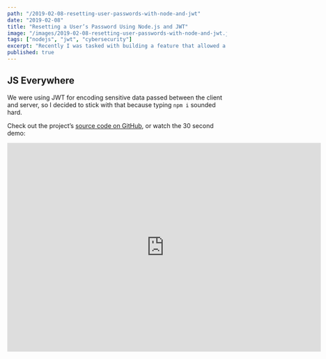 ```yaml
---
path: "/2019-02-08-resetting-user-passwords-with-node-and-jwt"
date: "2019-02-08"
title: "Resetting a User’s Password Using Node.js and JWT"
image: "/images/2019-02-08-resetting-user-passwords-with-node-and-jwt.jpg"
tags: ["nodejs", "jwt", "cybersecurity"]
excerpt: "Recently I was tasked with building a feature that allowed a user to reset her password via email — securely. I used Node and Express on the backend. Turns out this was both easier and harder than I expected."
published: true
---
```


## JS Everywhere

We were using JWT for encoding sensitive data passed between the client and server, so I decided to stick with that because typing `npm i` sounded hard.

Check out the project’s <a href="https://github.com/Lambda-School-Labs/LabsPT1_Backwoods" target="_blank">source code on GitHub</a>, or watch the 30 second demo:

<iframe
  className="youtube-video"
  width="720"
  height="480"
  src="https://www.youtube.com/embed/DxugdZ0kHEY"
  frameBorder="0"
  allow="accelerometer; autoplay; encrypted-media; gyroscope; picture-in-picture"
  allowFullScreen
/>

We’ll be coding this feature entirely in JavaScript. Let’s dive in!

## Dependencies

- **Express & JWT:** I’m assuming you know enough Express to create a simple service that listens on a given route. Working knowledge of JWTs will also help; if you’re fuzzy, check out the <a href="https://jwt.io/" target="_blank">JWT website</a> for a refresher on JWT headers, payloads and signatures.
- **Nodemailer:** Super simple <a href="https://nodemailer.com/about/" target="_blank">npm module for sending email</a>. We’ll create a quick and dirty email template and configure it to send reset emails from our own email address — make sure you use something like <a href="https://www.npmjs.com/package/dotenv" target="_blank">dotenv</a> if you plan on pushing to GitHub, otherwise your email password will be made public!

## Theory

This is the part of the blog post I would usually skip personally, but _I recommend you actually read this part_, otherwise you might end up being confused when we get to implementation.

Let’s make sure we’re on the same page about a few things, security-wise:

1. We’re not going to send the user her password via email.
2. Because we care about security, we’re using something like <a href="https://www.npmjs.com/package/bcryptjs" target="_blank">bcryptjs</a> so that _we don’t store the user’s password at all_. At least not in plain text. Instead we hash it, and sending the user a hashed password is worse than doing nothing at all because she will probably assume her password has been compromised.
3. We’re also not going to send the user a temporary password because we can’t assume the user’s inbox is secure. If the user gets distracted and forgets to follow the link we email her, there is a live password just waiting in her inbox. Not to mention a malicious actor or jilted ex could reset the user’s password over and over, keeping her from logging into the wonderful app we made.

Instead, we’re going to **generate a single-use link** that the user can follow to enter a new password. **This link will also expire after a set amount of time**, in this case 60 minutes.

### Creating a Single-Use URL

We need a way to validate our user. To do this, we’re going to **embed a JWT token that identifies her in the URL we generate**. When she clicks this link, our user will be presented a form that allows her to enter a new password.

As a payload, the JWT token needs to carry something that we can use to effectively fingerprint the user. Once she visits the route we send her, our server will pull the token from the route params and use it to identify her.

Before we talk about the JWT payload, let’s make sure we all understand the control flow:

**Order of operations:**

1. User enters her email into a password reset form which sends a POST request to the endpoint `/reset_pw/user/:email`
2. We sign a JWT on the backend using a dynamic payload and secret key
3. An email service mounted at that route in step 1 emails her a URL containing the token
4. The user clicks the link and is taken to a client-side form. Then, our client-side router pulls the token off params as it resolves her request (our team used React Router to do this)
5. User submits the form which makes a POST request to `/new_pw/:userId/:token` with the new password **on the request body** (parameters being easier to intercept)
6. Our then server decodes the token using a secret key unique to the user, hashes the new password, and replaces the old password hash with the new one

### JWT Secret & Payload

So what should our JWT’s payload be?

This confused me until I realized I was asking the wrong question. A better question is: **What should our secret key be?**

The payload itself doesn’t matter as much as the fact that it matches.

Let’s say you and I are both spies, meeting for the first time. We don’t know if we can trust each other yet. Of course, no good spy actually trusts another spy, not truly; but we agree that some tests are better than others, and begin talking about ways to verify that the other is in face who she claims to be.

Before long we reach an impasse. Given our line of work, we cannot use information as a way to authenticate each other, because we might be giving something away by the very act of trying to verify it. We could try blurting out the name of the target together on three, but that’s the oldest trick in the book and neither one of us is falling for that one again.

Instead, you point out that it doesn’t actually matter _what_ we know, but that we can demonstrate the ability to know it. We don’t need to know what’s behind door number 1, so long as we both have a key that can open it.

> To make a one-time URL, we use the user’s old hashed password as the JWT secret key. When the user updates her password, we will replace the old hash with the new one, and no one can access the secret key anymore.

In order to make sure this link can’t be used and reused over and over again, the link should “expire” — meaning that our token (and by extension, the URL) should only work once.

After researching how to do this, I came across a very clever solution:

To make a one-time URL, we use the user’s old hashed password as the JWT secret key. When the user updates her password, we will replace the old hash with the new one, and no one can access the secret key anymore.

This helps to ensure that if the user’s password was the target of a previous attack (on an unrelated website), then the user’s created date will make the secret key unique from the potentially leaked password.

Get it?

It took me a bit to wrap my head around.

To make this even more secure, we can concatenate the old password hash with the user’s `createdAt` value, so that if someone intercepts the user token from the network, he would still need a user’s timestamp to crack the secret key.

With the combination of the user’s password hash and `createdAt` date the JWT becomes a one-time-use token, because once the user has changed her password, _successive calls to that route will generate a new password hash, invalidating the secret key which references the defunct password_.

**So what should the payload be?**

As long as it’s something unique to the user that our server can compare, that’s up to you. In our case, we used the `userId`, and the server just made sure that the decoded payload matches our user’s ID in the database.

## Implementation

Now that all the theory is behind us, let’s look at one possible implementation:

### Server

#### File: `email.controller.js`:

<a href="https://github.com/Lambda-School-Labs/LabsPT1_Backwoods/blob/master/server/src/api/resources/email/email.controller.js" target="_blank">See it on GitHub</a>

**Imports:**

```javascript
import jwt from "jsonwebtoken"
import bcrypt from "bcryptjs"
import { User } from "../user/user.model"
import {
  transporter,
  getPasswordResetURL,
  resetPasswordTemplate
} from "../../modules/email"
```

Here we pull in our User model and email module, which are implementation details. Again, see the <a href="https://github.com/Lambda-School-Labs/LabsPT1_Backwoods" target="_blank">GitHub repository</a> if you want to dig into all the specifics.

**Make token from hash helper function:**

```javascript
// `secret` is passwordHash concatenated with user's
// createdAt value, so if someone malicious gets the
// token they still need a timestamp to hack it:
export const usePasswordHashToMakeToken = ({
  password: passwordHash,
  _id: userId,
  createdAt
}) => {
  // highlight-start
  const secret = passwordHash + "-" + createdAt
  const token = jwt.sign({ userId }, secret, {
    expiresIn: 3600 // 1 hour
  })
  // highlight-end
  return token
}
```

Here we pass the old password hash, user ID and created at values into a function that signs a token with `userId` as the payload and `${passwordHash}-${createdAt}` as a secret.

**Sending the email:**

```javascript
//// Sends an email IRL! ////
export const sendPasswordResetEmail = async (req, res) => {
  const { email } = req.params
  let user
  try {
    user = await User.findOne({ email }).exec()
  } catch (err) {
    res.status(404).json("No user with that email")
  }
  const token = usePasswordHashToMakeToken(user)
  const url = getPasswordResetURL(user, token)
  const emailTemplate = resetPasswordTemplate(user, url)

  const sendEmail = () => {
    transporter.sendMail(emailTemplate, (err, info) => {
      if (err) {
        res.status(500).json("Error sending email")
      }
      console.log(`** Email sent **`, info.response)
    })
  }
  sendEmail()
}
```

This function find’s our user by email, makes a token, builds up a URL, then calls our email module and fires off an email IRL.

**Updating the user’s password:**

```javascript
export const receiveNewPassword = (req, res) => {
  const { userId, token } = req.params
  const { password } = req.body

  // highlight-start
  User.findOne({ _id: userId })
    .then(user => {
      const secret = user.password + "-" + user.createdAt
      const payload = jwt.decode(token, secret)
      if (payload.userId === user.id) {
        bcrypt.genSalt(10, function(err, salt) {
          // Call error-handling middleware:
          if (err) return
          bcrypt.hash(password, salt, function(err, hash) {
            // Call error-handling middleware:
            if (err) return
            User.findOneAndUpdate({ _id: userId }, { password: hash })
              .then(() => res.status(202).json("Password changed accepted"))
              .catch(err => res.status(500).json(err))
          })
        })
      }
    })
    // highlight-end

    .catch(() => {
      res.status(404).json("Invalid user")
    })
}
```

This nasty function is the meat of the program. Originally we wrote this using the async/await protocol like `sendPasswordResetEmail` above, but bcrypt didn’t seem to like async/await.

What’s interesting is that, despite the callback hell, this function never created any bugs and never needed to be rewritten.

#### File: `email.restRouter.js`

<a href="https://github.com/Lambda-School-Labs/LabsPT1_Backwoods/blob/master/server/src/api/resources/email/email.restRouter.js" target="_blank">See it on GitHub</a>

Then we mount the service in `email.restRouter.js` (rest router as opposed to GraphQL router, which this blog is written in):

```javascript
import express from "express"
import * as emailController from "./email.controller"

export const emailRouter = express.Router()

emailRouter.route("/user/:email").post(emailController.sendPasswordResetEmail)

emailRouter
  .route("/receive_new_password/:userId/:token")
  .post(emailController.receiveNewPassword)
```

### What about the client?

Initially we were going to do everything on the server, but then we decided that React Router and Axios were enough to pass params to and from the Express server.

There are really only 2 client-side files of interest.

#### File: `RecoverPassword.js`

<a href="https://github.com/Lambda-School-Labs/LabsPT1_Backwoods/blob/master/client/src/components/forms/RecoverPassword.js" target="_blank">See it on GitHub</a>

This component doesn’t need to accept any props because the user hasn’t taken any action yet besides navigate to the component. Notice how the component renders based on local state, and how the Axios call to our server endpoint is made:

```jsx
import React, { Component } from "react"
import { Link } from "react-router-dom"
import styled from "styled-components"

import { Button, GhostInput } from "./styledComponents"
import RecoverPasswordStyles from "./RecoverPassword.styles"

import axios from "axios"
import SERVER_URI = "localhost:3000"

class RecoverPassword extends Component {
  state = {
    email: "",
    submitted: false
  }

  handleChange = e => {
    this.setState({ email: e.target.value })
  }

  sendPasswordResetEmail = e => {
    e.preventDefault()
    const { email } = this.state
    axios.post(`${SERVER_URI}/reset_password/user/${email}`)
    this.setState({ email: "", submitted: true })
  }

  render() {
    const { email, submitted } = this.state

    return (
      <RecoverPasswordStyles>
        <h3>Reset your password</h3>
        {submitted ? (
          <div className="reset-password-form-sent-wrapper">
            <p>
              If that account is in our system, we emailed you a link to reset
              your password.
            </p>
            <Link to="/login" className="ghost-btn">
              Return to sign in
            </Link>
          </div>
        ) : (
          <div className="reset-password-form-wrapper">
            <p>
              It happens to the best of us. Enter your email and we'll send you
              reset instructions.
            </p>
            <form onSubmit={this.sendPasswordResetEmail}>
              <GhostInput
                onChange={this.handleChange}
                value={email}
                placeholder="Email address"
              />
              <Button className="btn-primary password-reset-btn">
                Send password reset email
              </Button>
            </form>
            <Link to="/login">I remember my password</Link>
          </div>
        )}
      </RecoverPasswordStyles>
    )
  }
}

export default RecoverPassword
```

That’s it, it’s actually pretty simple. We can use React Router to mount it wherever we want. We went with `/password/recover` because we had other password functionality that we bundled under the `/password` namespace.

#### File: `UpdatePassword.js`

<a href="https://github.com/Lambda-School-Labs/LabsPT1_Backwoods/blob/master/client/src/components/forms/UpdatePassword.js" target="_blank">See it on GitHub</a>

Here’s how we might use the `UpdatePassword` component using React Router:

```jsx
<Route
  path="/update-password"
  render={({ match }) => (
    <UpdatePassword userId={match.params.userId} token={match.params.token} />
  )}
/>
```

And here’s what the component itself looks like:

```jsx
import React, { Component } from "react"
import axios from "axios"
import { Link } from "react-router-dom"
import PropTypes from "prop-types"

import { Button, GhostInput } from "./customStyledComponents"
import { RecoverPasswordStyles as UpdatePasswordStyles } from "./RecoverPassword"

const SERVER_URI = "localhost:3000"

class UpdatePassword extends Component {
  state = {
    password: "",
    confirmPassword: "",
    submitted: false
  }

  handleChange = key => e => {
    this.setState({ [key]: e.target.value })
  }

  updatePassword = e => {
    e.preventDefault()
    const { userId, token } = this.props
    const { password } = this.state

    axios
      .post(
        `${SERVER_URI}/reset_password/receive_new_password/${userId}/${token}`,
        { password }
      )
      .then(res => console.log("RESPONSE FROM SERVER TO CLIENT:", res))
      .catch(err => console.log("SERVER ERROR TO CLIENT:", err))
    this.setState({ submitted: !this.state.submitted })
  }

  render() {
    const { submitted } = this.state

    return (
      <UpdatePasswordStyles>
        <h3 style={{ paddingBottom: "1.25rem" }}>Update your password</h3>
        {submitted ? (
          <div className="reset-password-form-sent-wrapper">
            <p>Your password has been saved.</p>
            <Link to="/login" className="ghost-btn">
              Sign back in
            </Link>
          </div>
        ) : (
          <div className="reset-password-form-wrapper">
            <form
              onSubmit={this.updatePassword}
              style={{ paddingBottom: "1.5rem" }}
            >
              <GhostInput
                onChange={this.handleChange("password")}
                value={this.state.password}
                placeholder="New password"
                type="password"
              />
              <GhostInput
                onChange={this.handleChange("confirmPassword")}
                value={this.state.confirmPassword}
                placeholder="Confirm password"
                type="password"
              />

              <Button className="btn-primary password-reset-btn">
                Update password
              </Button>
            </form>
          </div>
        )}
      </UpdatePasswordStyles>
    )
  }
}

UpdatePassword.propTypes = {
  token: PropTypes.string.isRequired,
  userId: PropTypes.string.isRequired
}

export default UpdatePassword
```

That’s a wrap! Of course there’s more to the implementation, but for sake of brevity I will simply link to the other relevant files here:

1. <a href="https://github.com/Lambda-School-Labs/LabsPT1_Backwoods/blob/master/server/src/api/modules/email.js" target="_blank">Server-side Email module & Nodemailer config</a>
2. <a href="https://github.com/Lambda-School-Labs/LabsPT1_Backwoods/blob/master/server/src/api/restRouter.js" target="_blank">Server-side Rest Router API config</a>

Thanks for reading! Feel free to drop me a line if you have any questions or feedback at <a href="mailto:ahrjarrett@gmail.com">ahrjarrett@gmail.com</a>.

Check out my <a href="https://github.com/ahrjarrett" target="_blank">other projects on GitHub</a>!
